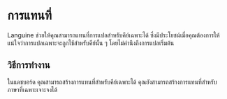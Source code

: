 # การแทนที่

Languine ช่วยให้คุณสามารถแทนที่การแปลสำหรับคีย์เฉพาะได้ ซึ่งมีประโยชน์เมื่อคุณต้องการให้แน่ใจว่าการแปลเฉพาะจะถูกใช้สำหรับคีย์นั้น ๆ โดยไม่คำนึงถึงการแปลเริ่มต้น

## วิธีการทำงาน

ในแดชบอร์ด คุณสามารถสร้างการแทนที่สำหรับคีย์เฉพาะได้ คุณยังสามารถสร้างการแทนที่สำหรับภาษาที่เฉพาะเจาะจงได้